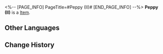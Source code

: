 <%-- [PAGE_INFO]
PageTitle=#Peppy (II)#
[END_PAGE_INFO] --%>
{{Item Infobox
|id          = 252314
|image       = Item Peppy (II).png{{subst:void|<!--$UPLOAD:<<SpriteOutput/Quest/PlanetFes/SwapCardPic/SwapCardPiece/1005_2.png>-<Item Peppy (II).png>-<Item Icons>>-->}}
|type        = 
|invCategory = 
|rarity      = 5
|effect      = 
|description = Complete a Memory Card set to gain buffs.
}}
{{Description|The trailblazing memories deep in your mind will provide inspiration to the game once you recall it in full.}}
'''Peppy (II)''' is a [[Item]].

==Other Languages==
{{Other Languages
|en   = Peppy (II)
|zhs  = 佩佩-Ⅱ
|zht  = 佩佩-Ⅱ
|ja   = ペペ-II
|ko   = 페피-Ⅱ
|es   = Peppy&nbsp;II
|fr   = Peppy (II)
|ru   = Пеппи II
|th   = Peppy II
|vi   = Peppy-II
|de   = Peppy (II)
|id   = Peppy II
|pt   = Peppy (II)
}}

==Change History==
{{Change History|3.2}}